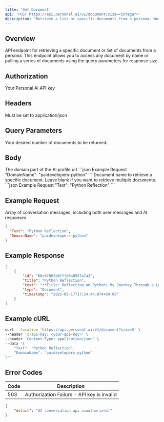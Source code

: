 ```yaml
---
title: 'Get Document'
api: 'POST https://api.personal.ai/v1/document?size=<integer>'
description: 'Retrieve a list or specific documents from a persona. Works in conjunction with the Update Document endpoint.'
---
```


## Overview

API endpoint for retrieving a specific document or list of documents from a persona. This endpoint allows you to access any document by name or pulling a series of documents using the query parameters for response size.

## Authorization
<ParamField header="x-api-key" type="string" required>
  Your Personal AI API key
</ParamField>


## Headers

<ParamField header="Content-Type" type="string" required>
  Must be set to application/json
</ParamField>

## Query Parameters
<ParamField query="size" type="integer" required>
  Your desired number of documents to be returned.
</ParamField>

## Body

<ParamField body="DomainName" type="string" required>
  The domain part of the AI profile url
```json Example Request
"DomainName": "paidevelopers-python"
```
</ParamField>

<ParamField body="Text" type="string" optional>
  Document name to retrieve a specific document. Leave blank if you want to retrieve mulitple documents.
```json Example Request
"Text": "Python Reflection"
```
</ParamField>

## Example Request

<ResponseField name="array" type="array">
  Array of conversation messages, including both user messages and AI responses
</ResponseField>

```json Example Request
{
  "Text": "Python Reflection",
  "DomainName": "paidevelopers-python"
}
```

## Example Response

```json Example Success Response
[
    {
        "id": "66c6706fe6fffd040957a7a3",
        "title": "Python Reflection",
        "text": "**Title: Reflecting on Python: My Journey Through a Language Revolution** When I first encountered Python, it was like meeting an old friend who instantly felt familiar and welcoming. I remember divin",
        "type": "Document",
        "timestamp": "2025-03-17T17:24:44.874+00:00"
    }
]
```

## Example cURL

```bash cURL
curl --location 'https://api.personal.ai/v1/document?size=5' \
--header 'x-api-key: <your-api-key>' \
--header 'Content-Type: application/json' \
--data '{
    "Text": "Python Reflection",
    "DomainName": "paidevelopers-python"
}''
```

## Error Codes

| Code | Description |
| --- | --- |
| 503 | Authorization Failure - API key is invalid |
```json Example Error Response
{
    "detail": "AI conversation api unauthorized."
}
```
